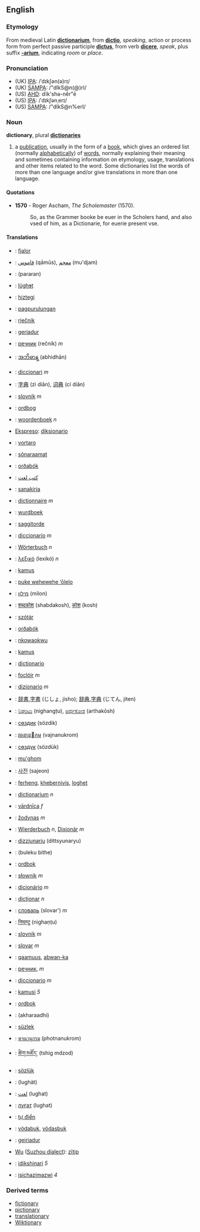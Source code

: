 ==English==
===Etymology===

From medieval Latin '''[[dictionarium]]''', from '''[[dictio]]''', ''speaking'', action or process form from perfect passive participle '''[[dictus]]''', from verb '''[[dicere]]''', ''speak'', plus suffix '''[[-arium]]''', indicating ''room'' or ''place''.

=== Pronunciation ===
*(UK) [[w:IPA|IPA]]: /ˈdɪkʃən(ə)rɪ/
*(UK) [[w:SAMPA|SAMPA]]: /"dIkS@n(@)rI/
*(US) [[w:AHD|AHD]]: dĭk'shə-nĕr"ē
*(US) [[w:IPA|IPA]]: /ˈdɪkʃənˌerɪ/
*(US) [[w:SAMPA|SAMPA]]: /"dIkS@n%erI/

=== Noun ===
'''dictionary''', plural '''[[dictionaries]]'''

# a [[publication]], usually in the form of a [[book]], which gives an ordered list (normally [[alphabetical]]ly) of [[word]]s, normally explaining their meaning and sometimes containing information on etymology, usage, translations and other items related to the word. Some dictionaries list the words of more than one language and/or give translations in more than one language.

====Quotations====
*'''1570''' - Roger Ascham, ''The Scholemaster'' (1570).
*:So, as the Grammer booke be euer in the Scholers hand, and also vsed of him, as a Dictionarie, for euerie present vse.

==== Translations ====
*{{sq}}: [[fjalor]]
*{{ar}}: [[قاموس]] (qāmūs), [[معجم]] (mu'djam)
*{{hy}}: (pararan)
*{{az}}: [[lüghɘt]]
*{{eu}}: [[hiztegi]]
*{{bns}}: [[pagpurulungan]]
*{{bs}}: [[rječnik]]
*{{br}}: [[geriadur]]
*{{bg}}: [[речник]] (rečnik) ''m''
*{{my}}: [[အဘိဓာန္]] (abhidhān)
*{{ca}}: [[diccionari]] ''m''
*{{zh}}: [[字典]] (zì diǎn), [[词典]] (cí diǎn)
*{{cs}}: [[slovník]] ''m''
*{{da}}: [[ordbog]]
*{{nl}}: [[woordenboek]] ''n''
*[[Ekspreso]]: [[diksionario]]
*{{eo}}: [[vortaro]]
*{{et}}: [[sõnaraamat]]
*{{fo}}: [[orðabók]]
*{{fa}}: [[کتب لغت]]
*{{fi}}: [[sanakirja]]
*{{fr}}: [[dictionnaire]] ''m''
*{{fy}}: [[wurdboek]]
*{{ff}}: [[saggitorde]]
*{{gl}}: [[diccionario]] ''m''
*{{de}}: [[Wörterbuch]] ''n''
*{{el}}: [[λεξικό]] (lexikó) ''n''
*{{ha}}: [[kamus]]
*{{haw}}: [[puke wehewehe ‘ōlelo]]
*{{he}}: [[מילון]] (milon)
*{{hi}}: [[शब्दकोश]] (shabdakosh), [[कोश]] (kosh)
*{{hu}}: [[szótár]]
*{{is}}: [[orðabók]]
*{{ig}}: [[nkowaokwu]]
*{{id}}: [[kamus]]
*{{ia}}: [[dictionario]]
*{{ga}}: [[foclóir]] ''m''
*{{it}}: [[dizionario]] ''m''
*{{ja}}: [[辞書]],[[字書]] (じしょ, jisho); [[辞典]],[[字典]] (じてん, jiten)
*{{kn}}: [[ನಿಘಂಟು]] (nighangṭu), [[ಅರ್ಥಕೋಶ]] (arthakōsh)
*{{kk}}: [[сөздик]] (sözdik)
*{{km}}: [[វចនានុកម]] (vajnanukrom)
*{{ky}}: [[сөздүк]] (sözdük)
*{{tlh}}: [[mu'ghom]]
*{{ko}}: [[사전]] (sajeon)
*{{ku}}: [[ferheng]], [[khebernivis]], [[loghet]]
*{{la}}: [[dictionarium]] ''n''
*{{lv}}: [[vārdnīca]] ''f''
*{{lt}}: [[žodynas]] ''m''
*{{lb}}: [[Wierderbuch]] ''n'', [[Dixionär]] ''m''
*{{mt}}: [[dizzjunarju]] (dittsyunaryu)
*{{mnc}}: (buleku bithe)
*{{no}}: [[ordbok]]
*{{pl}}: [[słownik]] ''m''
*{{pt}}: [[dicionário]] ''m''
*{{ro}}: [[dicţionar]] ''n''
*{{ru}}: [[словарь]] (slovar') ''m''
*{{sa}}: [[निघण्टु]] (nighaṇṭu)
*{{sk}}: [[slovník]] ''m''
*{{sl}}: [[slovar]] ''m''
*{{so}}: [[qaamuus]], [[abwan-ka]]
*{{sr}}: [[речник]], ''m''
*{{es}}: [[diccionario]] ''m''
*{{sw}}: [[kamusi]] ''5''
*{{sv}}: [[ordbok]]
*{{ta}}: (akharaadhi)
*{{tt}}: [[süzlek]]
*{{th}}: [[พจนานุกรม]] (photnanukrom)
*{{bo}}: [[ཚིག་མཛོད་]] (tshig mdzod)
*{{tr}}: [[sözlük]]
*{{ug}}: (lughät)
*{{ur}}: [[لغت]] (lughat)
*{{uz}}: [[луғат]]  (lughat)
*{{vi}}: [[tự điển]]
*{{vo}}: [[vödabuk]],  [[vödasbuk]]
*{{cy}}: [[geiriadur]]
*[[w:Wu (linguistics)|Wu]] ([[w:Suzhou dialect|Suzhou dialect]]): [[zïtip]]
*{{xh}}: [[idikshinari]] ''5''
*{{zu}}: [[isichazimazwi]] ''4''

=== Derived terms ===
*[[fictionary]]
*[[pictionary]]
*[[translationary]]
*[[Wiktionary]]